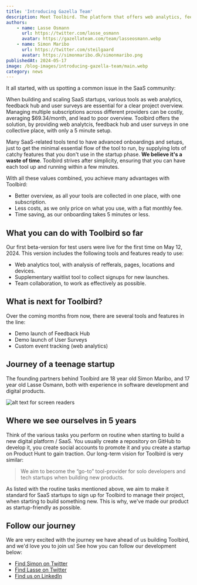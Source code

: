 ```yaml
---
title: 'Introducing Gazella Team'
description: Meet Toolbird. The platform that offers web analytics, feedback hub, user surveys and a list of other ready-to-use tools for SaaS startups and developers.
authors:
    - name: Lasse Osmann
      url: https://twitter.com/lasse_osmann
      avatar: https://gazellateam.com/team/lasseosmann.webp
    - name: Simon Maribo
      url: https://twitter.com/steilgaard
      avatar: https://simonmaribo.dk/simonmaribo.png
publishedAt: 2024-05-17
image: /blog-images/introducing-gazella-team/main.webp
category: news
---
```


It all started, with us spotting a common issue in the SaaS community:

When building and scaling SaaS startups, various tools as web analytics, feedback hub and user surveys are essential for a clear project overview. Managing multiple subscriptions across different providers can be costly, averaging $69.34/month, and lead to poor overview. Toolbird offers the solution, by providing web analytcis, feedback hub and user surveys in one collective place, with only a 5 minute setup.

Many SaaS-related tools tend to have advanced onboardings and setups, just to get the minimal essential flow of the tool to run, by supplying lots of catchy features that you don't use in the startup phase. **We believe it's a waste of time**. Toolbird strives after simplicity, ensuring that you can have each tool up and running within a few minutes.

With all these values combined, you achieve many advantages with Toolbird:

-   Better overview, as all your tools are collected in one place, with one subscription.
-   Less costs, as we only price on what you use, with a flat monthly fee.
-   Time saving, as our onboarding takes 5 minutes or less.

## What you can do with Toolbird so far

Our first beta-version for test users were live for the first time on May 12, 2024. This version includes the following tools and features ready to use:

-   Web analytics tool, with analysis of refferals, pages, locations and devices.
-   Supplementary waitlist tool to collect signups for new launches.
-   Team collaboration, to work as effectively as possible.

## What is next for Toolbird?

Over the coming months from now, there are several tools and features in the line:

-   Demo launch of Feedback Hub
-   Demo launch of User Surveys
-   Custom event tracking (web analytics)

## Journey of a teenage startup

The founding partners behind Toolbird are 18 year old Simon Maribo, and 17 year old Lasse Osmann, both with experience in software development and digital products.

![alt text for screen readers](/blog-images/founders.webp 'Text to show on mouseover')

## Where we see ourselves in 5 years

Think of the various tasks you perform on routine when starting to build a new digital platform / SaaS. You usually create a repository on GitHub to develop it, you create social accounts to promote it and you create a startup on Product Hunt to gain traction. Our long-term vision for Toolbird is very similar:

> We aim to become the “go-to” tool-provider for solo developers and tech startups when building new products.

As listed with the routine tasks mentioned above, we aim to make it standard for SaaS startups to sign up for Toolbird to manage their project, when starting to build something new. This is why, we've made our product as startup-friendly as possible.

## Follow our journey

We are very excited with the journey we have ahead of us building Toolbird, and we'd love you to join us! See how you can follow our development below:

-   [Find Simon on Twitter](https://x.com/steilgaard)
-   [Find Lasse on Twitter](https://x.com/lasse_osmann)
-   [Find us on LinkedIn](https://www.linkedin.com/company/toolbird-io/)
